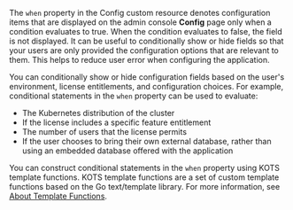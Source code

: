 The `when` property in the Config custom resource denotes configuration items that are displayed on the admin console **Config** page only when a condition evaluates to true. When the condition evaluates to false, the field is not displayed. It can be useful to conditionally show or hide fields so that your users are only provided the configuration options that are relevant to them. This helps to reduce user error when configuring the application.

You can conditionally show or hide configuration fields based on the user's environment, license entitlements, and configuration choices. For example, conditional statements in the `when` property can be used to evaluate:
* The Kubernetes distribution of the cluster
* If the license includes a specific feature entitlement
* The number of users that the license permits
* If the user chooses to bring their own external database, rather than using an embedded database offered with the application

You can construct conditional statements in the `when` property using KOTS template functions. KOTS template functions are a set of custom template functions based on the Go text/template library. For more information, see [About Template Functions](/reference/template-functions-about).
